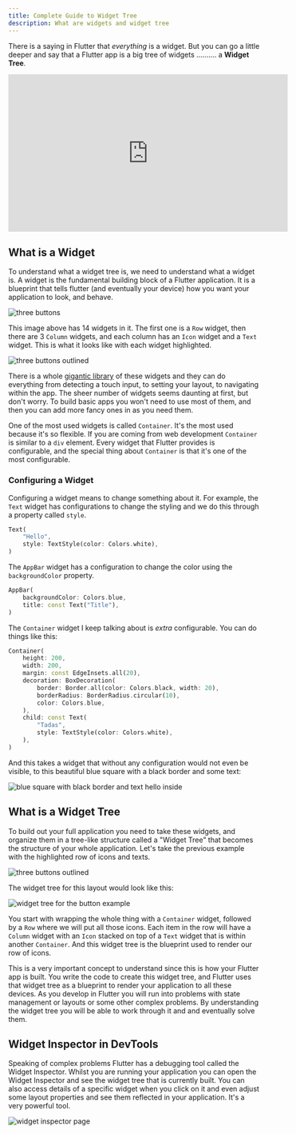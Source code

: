 ```yaml
---
title: Complete Guide to Widget Tree
description: What are widgets and widget tree
---
```



There is a saying in Flutter that _everything_ is a widget. But you can go a little deeper and say that a Flutter app is a big tree of widgets .......... a **Widget Tree**.

<iframe width="560" height="315" src="https://www.youtube.com/embed/KSt1qSNY1O0" title="YouTube video player" frameborder="0" allow="accelerometer; autoplay; clipboard-write; encrypted-media; gyroscope; picture-in-picture; web-share" allowfullscreen></iframe>

## What is a Widget

To understand what a widget tree is, we need to understand what a widget is. A widget is the fundamental building block of a Flutter application. It is a blueprint that tells flutter (and eventually your device) how you want your application to look, and behave. 

![three buttons](/images/flutter_widget_tree_1.png)

This image above has 14 widgets in it. The first one is a `Row` widget, then there are 3 `Column` widgets, and each column has an `Icon` widget and a `Text` widget. This is what it looks like with each widget highlighted.

![three buttons outlined](/images/flutter_widget_tree_2.png)

There is a whole <a href="https://docs.flutter.dev/reference/widgets" target="_blank">gigantic library</a> of these widgets and they can do everything from detecting a touch input, to setting your layout, to navigating within the app. The sheer number of widgets seems daunting at first, but don't worry. To build basic apps you won't need to use most of them, and then you can add more fancy ones in as you need them.

One of the most used widgets is called `Container`. It's the most used because it's so flexible. If you are coming from web development `Container` is similar to a `div` element. Every widget that Flutter provides is configurable, and the special thing about `Container` is that it's one of the most configurable.

### Configuring a Widget

Configuring a widget means to change something about it. For example, the `Text` widget has configurations to change the styling and we do this through a property called `style`. 

```dart
Text(
    "Hello",
    style: TextStyle(color: Colors.white),
)
```

The `AppBar` widget has a configuration to change the color using the `backgroundColor` property. 

```dart
AppBar(
    backgroundColor: Colors.blue,
    title: const Text("Title"),
)
```

The `Container` widget I keep talking about is *extra* configurable. You can do things like this:

```dart
Container(
    height: 200,
    width: 200,
    margin: const EdgeInsets.all(20),
    decoration: BoxDecoration(
        border: Border.all(color: Colors.black, width: 20),
        borderRadius: BorderRadius.circular(10),
        color: Colors.blue,
    ),
    child: const Text(
        "Tadas",
        style: TextStyle(color: Colors.white),
    ),
)
```


And this takes a widget that without any configuration would not even be visible, to this beautiful blue square with a black border and some text:

![blue square with black border and text hello inside](/images/flutter_widget_tree_3.png)

## What is a Widget Tree

To build out your full application you need to take these widgets, and organize them in a tree-like structure called a "Widget Tree" that becomes the structure of your whole application. Let's take the previous example with the highlighted row of icons and texts.

![three buttons outlined](/images/flutter_widget_tree_2.png)

The widget tree for this layout would look like this:

![widget tree for the button example](/images/flutter_widget_tree_4.png)

You start with wrapping the whole thing with a `Container` widget, followed by a `Row` where we will put all those icons. Each item in the row will have a `Column` widget with an `Icon` stacked on top of a `Text` widget that is within another `Container`. And this widget tree is the blueprint used to render our row of icons.

This is a very important concept to understand since this is how your Flutter app is built. You write the code to create this widget tree, and Flutter uses that widget tree as a blueprint to render your application to all these devices. As you develop in Flutter you will run into problems with state management or layouts or some other complex problems. By understanding the widget tree you will be able to work through it and and eventually solve them.

## Widget Inspector in DevTools

Speaking of complex problems Flutter has a debugging tool called the Widget Inspector. Whilst you are running your application you can open the Widget Inspector and see the widget tree that is currently built. You can also access details of a specific widget when you click on it and even adjust some layout properties and see them reflected in your application. It's a very powerful tool.

![widget inspector page](/images/flutter_widget_tree_5.png)

